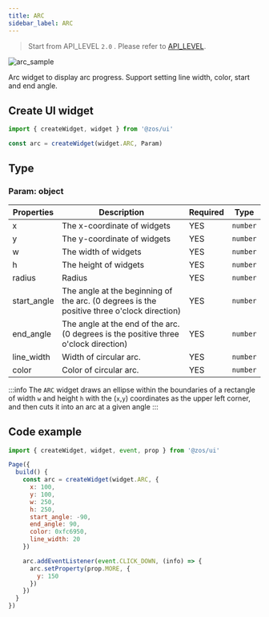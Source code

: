 ```yaml
---
title: ARC
sidebar_label: ARC
---
```


> Start from API_LEVEL `2.0` . Please refer to [API_LEVEL](../../../../../guides/framework/device/compatibility.md).

![arc_sample](/img/api/arc_sample.jpg)

Arc widget to display arc progress. Support setting line width, color, start and end angle.

## Create UI widget

```js
import { createWidget, widget } from '@zos/ui'

const arc = createWidget(widget.ARC, Param)
```

## Type

### Param: object

| Properties        | Description                                                                                |  Required | Type     |
| ----------------- | ------------------------------------------------------------------------------------------ | --------- | -------- |
| x                 | The x-coordinate of widgets                                                             | YES       | `number` |
| y                 | The y-coordinate of widgets                                                             | YES       | `number` |
| w                 | The width of widgets                                                                    | YES       | `number` |
| h                 | The height of widgets                                                                   | YES       | `number` |
| radius            | Radius                                                                                     | YES       | `number` |
| start_angle       | The angle at the beginning of the arc. (0 degrees is the positive three o'clock direction) | YES       | `number` |
| end_angle         | The angle at the end of the arc. (0 degrees is the positive three o'clock direction)       | YES       | `number` |
| line_width        | Width of circular arc.                                                                     | YES       | `number` |
| color             | Color of circular arc.                                                                     | YES       | `number` |

:::info
The `ARC` widget draws an ellipse within the boundaries of a rectangle of width `w` and height `h` with the (`x`,`y`) coordinates as the upper left corner, and then cuts it into an arc at a given angle
:::

## Code example

```js
import { createWidget, widget, event, prop } from '@zos/ui'

Page({
  build() {
    const arc = createWidget(widget.ARC, {
      x: 100,
      y: 100,
      w: 250,
      h: 250,
      start_angle: -90,
      end_angle: 90,
      color: 0xfc6950,
      line_width: 20
    })

    arc.addEventListener(event.CLICK_DOWN, (info) => {
      arc.setProperty(prop.MORE, {
        y: 150
      })
    })
  }
})
```
